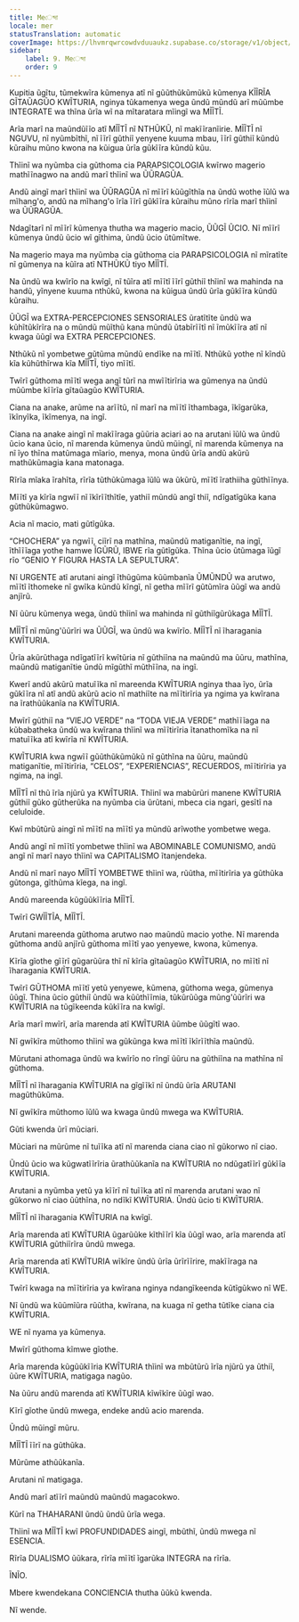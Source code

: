 ```yaml
---
title: Meেন্দা
locale: mer
statusTranslation: automatic
coverImage: https://lhvmrqwrcowdvduuaukz.supabase.co/storage/v1/object/public/strapi-uploads/small_cover-educacion-fundamental.webp-2d51a7828a2b1309555be27f7e2a61a0.webp
sidebar:
    label: 9. Meেন্দা
    order: 9
---
```

Kupitia ũgĩtu, tũmekwĩra kũmenya atĩ nĩ gũũthũkũmũkũ kũmenya KĨĨRĨA GĨTAŨAGŨO KWĨTURIA, nginya tũkamenya wega ũndũ mũndũ arĩ mũũmbe INTEGRATE wa thĩna ũrĩa wĩ na mĩtaratara mĩingĩ wa MĨĨTĨ.

Arĩa marĩ na maũndũĩĩo atĩ MĨĨTĨ nĩ NTHŨKŨ, nĩ makĩĩranĩirie. MĨĨTĨ nĩ NGUVU, nĩ nyũmbĩthĩ, nĩ ĩĩrĩ gũthiĩ yenyene kuuma mbau, ĩĩrĩ gũthiĩ kũndũ kũraihu mũno kwona na kũigua ũrĩa gũkĩĩra kũndũ kũu.

Thĩinĩ wa nyũmba cia gũthoma cia PARAPSICOLOGIA kwĩrwo magerio mathĩĩnagwo na andũ marĩ thĩinĩ wa ŨŨRAGŨA.

Andũ aingĩ marĩ thĩinĩ wa ŨŨRAGŨA nĩ mĩĩrĩ kũũgĩthĩa na ũndũ wothe ĩũlũ wa mĩhang'o, andũ na mĩhang'o ĩrĩa ĩĩrĩ gũkĩĩra kũraihu mũno rĩrĩa marĩ thĩinĩ wa ŨŨRAGŨA.

Ndagĩtarĩ nĩ mĩĩrĩ kũmenya thutha wa magerio macio, ŨŨGĨ ŨCIO. Nĩ mĩĩrĩ kũmenya ũndũ ũcio wĩ gĩthima, ũndũ ũcio ũtũmĩtwe.

Na magerio maya ma nyũmba cia gũthoma cia PARAPSICOLOGIA nĩ mĩratĩte nĩ gũmenya na kũĩra atĩ NTHŨKŨ tiyo MĨĨTĨ.

Na ũndũ wa kwĩrĩo na kwĩgĩ, nĩ tũĩra atĩ mĩĩtĩ ĩĩrĩ gũthiĩ thĩinĩ wa mahinda na handũ, yĩnyene kuuma nthũkũ, kwona na kũigua ũndũ ũrĩa gũkĩĩra kũndũ kũraihu.

ŨŨGĨ wa EXTRA-PERCEPCIONES SENSORIALES ũratĩtĩte ũndũ wa kũhĩtũkĩrĩra na o mũndũ mũĩthũ kana mũndũ ũtabĩrĩĩtĩ nĩ ĩmũkĩĩra atĩ nĩ kwaga ũũgĩ wa EXTRA PERCEPCIONES.

Nthũkũ nĩ yombetwe gũtũma mũndũ endĩke na mĩĩtĩ. Nthũkũ yothe nĩ kĩndũ kĩa kũhũthĩrwa kĩa MĨĨTĨ, tiyo mĩĩtĩ.

Twĩrĩ gũthoma mĩĩtĩ wega angĩ tũrĩ na mwĩĩtirĩria wa gũmenya na ũndũ mũũmbe kĩĩrĩa gĩtaũagũo KWĨTURIA.

Ciana na anake, arũme na arĩĩtũ, nĩ marĩ na mĩĩtĩ ĩthambaga, ĩkĩgarũka, ĩkĩnyĩka, ĩkĩmenya, na ingĩ.

Ciana na anake aingĩ nĩ makĩĩraga gũũria aciari ao na arutani ĩũlũ wa ũndũ ũcio kana ũcio, nĩ marenda kũmenya ũndũ mũingĩ, nĩ marenda kũmenya na nĩ ĩyo thĩna matũmaga mĩario, menya, mona ũndũ ũrĩa andũ akũrũ mathũkũmagia kana matonaga.

Rĩrĩa mĩaka ĩrahĩta, rĩrĩa tũthũkũmaga ĩũlũ wa ũkũrũ, mĩĩtĩ ĩrathiiha gũthĩĩnya.

Mĩĩtĩ ya kĩrĩa ngwĩĩ nĩ ĩkĩrĩĩthĩtĩe, yathiĩ mũndũ angĩ thiĩ, ndĩgatĩgũka kana gũthũkũmagwo.

Acia nĩ macio, mati gũtĩgũka.

“CHOCHERA” ya ngwĩĩ, ciĩrĩ na mathĩna, maũndũ matiganĩtie, na ingĩ, ĩthĩĩĩaga yothe hamwe ĨGŨRŨ, IBWE rĩa gũtĩgũka. Thĩna ũcio ũtũmaga ĩũgĩ rĩo “GENIO Y FIGURA HASTA LA SEPULTURA”.

Nĩ URGENTE atĩ arutani aingĩ ĩthũgũma kũũmbanĩa ŨMŨNDŨ wa arutwo, mĩĩtĩ ĩthomeke nĩ gwĩka kũndũ kĩngĩ, nĩ getha mĩĩrĩ gũtũmĩra ũũgĩ wa andũ anjĩrũ.

Nĩ ũũru kũmenya wega, ũndũ thĩinĩ wa mahinda nĩ gũthiĩgũrũkaga MĨĨTĨ.

MĨĨTĨ nĩ mũng'ũũrĩri wa ŨŨGĨ, wa ũndũ wa kwĩrĩo. MĨĨTĨ nĩ ĩharagania KWĨTURIA.

Ũrĩa akũrũthaga ndĩgatĩĩrĩ kwĩtũria nĩ gũthiĩna na maũndũ ma ũũru, mathĩna, maũndũ matiganĩtie ũndũ mĩgũthĩ mũthĩĩna, na ingĩ.

Kwerĩ andũ akũrũ matuĩĩka nĩ mareenda KWĨTURIA nginya thaa ĩyo, ũrĩa gũkĩĩra nĩ atĩ andũ akũrũ acio nĩ mathiĩte na mĩĩtirĩria ya ngima ya kwĩrana na ĩrathũũkanĩa na KWĨTURIA.

Mwĩrĩ gũthiĩ na “VIEJO VERDE” na “TODA VIEJA VERDE” mathĩĩĩaga na kũbabatheka ũndũ wa kwĩrana thĩinĩ wa mĩĩtirĩria ĩtanathomĩka na nĩ matuĩĩka atĩ kwĩrĩa nĩ KWĨTURIA.

KWĨTURIA kwa ngwĩĩ gũũthũkũmũkũ nĩ gũthĩna na ũũru, maũndũ matiganĩtie, mĩĩtirĩria, “CELOS”, “EXPERIENCIAS”, RECUERDOS, mĩĩtirĩria ya ngima, na ingĩ.

MĨĨTĨ nĩ thũ ĩrĩa njũrũ ya KWĨTURIA. Thĩinĩ wa mabũrũri manene KWĨTURIA gũthiĩ gũko gũtherũka na nyũmba cia ũrũtani, mbeca cia ngari, gesĩtĩ na celuloide.

Kwĩ mbũtũrũ aingĩ nĩ mĩĩtĩ na mĩĩtĩ ya mũndũ arĩwothe yombetwe wega.

Andũ angĩ nĩ mĩĩtĩ yombetwe thĩinĩ wa ABOMINABLE COMUNISMO, andũ angĩ nĩ marĩ nayo thĩinĩ wa CAPITALISMO ĩtanjendeka.

Andũ nĩ marĩ nayo MĨĨTĨ YOMBETWE thĩinĩ wa, rũũtha, mĩĩtirĩria ya gũthũka gũtonga, gĩthũma kĩega, na ingĩ.

Andũ mareenda kũgũũkĩĩria MĨĨTĨ.

Twĩrĩ GWĨĨTĨA, MĨĨTĨ.

Arutani mareenda gũthoma arutwo nao maũndũ macio yothe. Nĩ marenda gũthoma andũ anjĩrũ gũthoma mĩĩtĩ yao yenyewe, kwona, kũmenya.

Kĩrĩa gĩothe gĩĩrĩ gũgarũũra thĩ nĩ kĩrĩa gĩtaũagũo KWĨTURIA, no mĩĩtĩ nĩ ĩharagania KWĨTURIA.

Twĩrĩ GŨTHOMA mĩĩtĩ yetũ yenyewe, kũmena, gũthoma wega, gũmenya ũũgĩ. Thina ũcio gũthiĩ ũndũ wa kũũthĩĩmia, tũkũrũũga mũng'ũũrĩri wa KWĨTURIA na tũgĩkeenda kũkĩĩra na kwĩgĩ.

Arĩa marĩ mwĩrĩ, arĩa marenda atĩ KWĨTURIA ũũmbe ũũgĩtĩ wao.

Nĩ gwĩkĩra mũthomo thĩinĩ wa gũkũnga kwa mĩĩtĩ ĩkĩrĩĩthĩa maũndũ.

Mũrutani athomaga ũndũ wa kwĩrĩo no rĩngĩ ũũru na gũthiĩna na mathĩna nĩ gũthoma.

MĨĨTĨ nĩ ĩharagania KWĨTURIA na gĩgĩĩkĩ nĩ ũndũ ũrĩa ARUTANI magũthũkũma.

Nĩ gwĩkĩra mũthomo ĩũlũ wa kwaga ũndũ mwega wa KWĨTURIA.

Gũti kwenda ũrĩ mũciari.

Mũciari na mũrũme nĩ tuĩĩka atĩ nĩ marenda ciana ciao nĩ gũkorwo nĩ ciao.

Ũndũ ũcio wa kũgwatĩĩrĩria ũrathũũkanĩa na KWĨTURIA no ndũgatĩĩrĩ gũkĩĩa KWĨTURIA.

Arutani a nyũmba yetũ ya kĩĩrĩ nĩ tuĩĩka atĩ nĩ marenda arutani wao nĩ gũkorwo nĩ ciao ũũthĩna, no ndĩkĩ KWĨTURIA. Ũndũ ũcio ti KWĨTURIA.

MĨĨTĨ nĩ ĩharagania KWĨTURIA na kwĩgĩ.

Arĩa marenda atĩ KWĨTURIA ũgarũũke kĩthĩĩrĩ kĩa ũũgĩ wao, arĩa marenda atĩ KWĨTURIA gũthiĩrĩra ũndũ mwega.

Arĩa marenda atĩ KWĨTURIA wĩkĩre ũndũ ũrĩa ũrĩrĩĩrire, makĩĩraga na KWĨTURIA.

Twĩrĩ kwaga na mĩĩtirĩria ya kwĩrana nginya ndangĩkeenda kũtĩgũkwo nĩ WE.

Nĩ ũndũ wa kũũmĩũra rũũtha, kwĩrana, na kuaga nĩ getha tũtĩke ciana cia KWĨTURIA.

WE nĩ nyama ya kũmenya.

Mwĩrĩ gũthoma kĩmwe gĩothe.

Arĩa marenda kũgũũkĩĩria KWĨTURIA thĩinĩ wa mbũtũrũ ĩrĩa njũrũ ya ũthiĩ, ũũre KWĨTURIA, matigaga nagũo.

Na ũũru andũ marenda atĩ KWĨTURIA kĩwĩkĩre ũũgĩ wao.

Kĩrĩ gĩothe ũndũ mwega, endeke andũ acio marenda.

Ũndũ mũingĩ mũru.

MĨĨTĨ ĩĩrĩ na gũthũka.

Mũrũme athũũkanĩa.

Arutani nĩ matigaga.

Andũ marĩ atĩĩrĩ maũndũ maũndũ magacokwo.

Kũrĩ na THAHARANI ũndũ ũndũ ũrĩa wega.

Thĩinĩ wa MĨĨTĨ kwĩ PROFUNDIDADES aingĩ, mbũthĩ, ũndũ mwega nĩ ESENCIA.

Rĩrĩa DUALISMO ũũkara, rĩrĩa mĩĩtĩ ĩgarũka INTEGRA na rĩrĩa.

ĨNĨO.

Mbere kwendekana CONCIENCIA thutha ũũkũ kwenda.

Nĩ wende.

